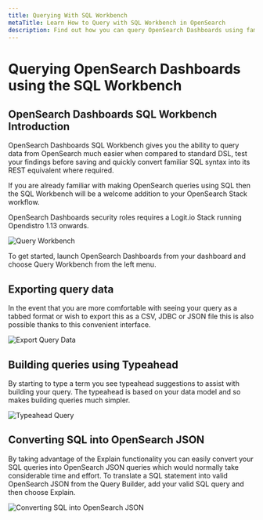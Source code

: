 ```yaml
---
title: Querying With SQL Workbench
metaTitle: Learn How to Query with SQL Workbench in OpenSearch
description: Find out how you can query OpenSearch Dashboards using familiar SQL syntax in this informative help article from Logit.io.
---
```


# Querying OpenSearch Dashboards using the SQL Workbench

## OpenSearch Dashboards SQL Workbench Introduction

OpenSearch Dashboards SQL Workbench gives you the ability to query 
data from OpenSearch much easier when compared to standard DSL, test 
your findings before saving and quickly convert familiar SQL 
syntax into its REST equivalent where required.

If you are already familiar with making OpenSearch queries using 
SQL then the SQL Workbench will be a welcome addition to your 
OpenSearch Stack workflow.

<Callout type="info">
  OpenSearch Dashboards security roles requires a Logit.io Stack 
  running Opendistro 1.13 onwards.
</Callout>

![Query Workbench](@/images/help/log-management/storage/query-workbench.png)

To get started, launch OpenSearch Dashboards from your dashboard 
and choose Query Workbench from the left menu.

## Exporting query data 
In the event that you are more comfortable with seeing your query as a 
tabbed format or wish to export this as a CSV, JDBC or JSON file this 
is also possible thanks to this convenient interface.

![Export Query Data](@/images/help/log-management/storage/export-query-data.png)

## Building queries using Typeahead

By starting to type a term you see typeahead suggestions to assist 
with building your query. The typeahead is based on your data model 
and so makes building queries much simpler.

![Typeahead Query](@/images/help/log-management/storage/typeahead-query.png)

## Converting SQL into OpenSearch JSON
By taking advantage of the Explain functionality you can easily convert 
your SQL queries into OpenSearch JSON queries which would normally take 
considerable time and effort. To translate a SQL statement into valid 
OpenSearch JSON from the Query Builder, add your valid SQL query and 
then choose Explain.

![Converting SQL into OpenSearch JSON](@/images/help/log-management/storage/converting-sql-into-opensearch-json.png)